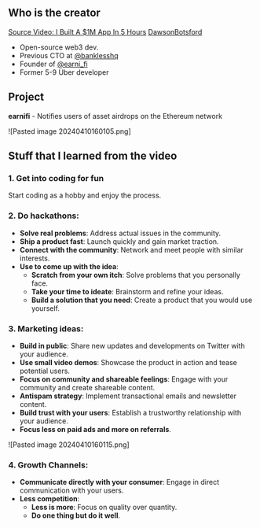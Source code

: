 ## Who is the creator

[Source Video: I Built A $1M App In 5 Hours](https://www.youtube.com/watch?v=u8sW-NhGfXw&t=702s)
[DawsonBotsford](https://twitter.com/DawsonBotsford)

- Open-source web3 dev.
- Previous CTO at [@banklesshq](https://twitter.com/banklesshq)
- Founder of [@earni_fi](https://twitter.com/earni_fi)
- Former 5-9 Uber developer

## Project

**earnifi** - Notifies users of asset airdrops on the Ethereum network

![Pasted image 20240410160105.png]

## Stuff that I learned from the video

### 1. Get into coding for fun

Start coding as a hobby and enjoy the process.

### 2. Do hackathons:

- **Solve real problems**: Address actual issues in the community.
- **Ship a product fast**: Launch quickly and gain market traction.
- **Connect with the community**: Network and meet people with similar
  interests.
- **Use to come up with the idea**:
  - **Scratch from your own itch**: Solve problems that you personally face.
  - **Take your time to ideate**: Brainstorm and refine your ideas.
  - **Build a solution that you need**: Create a product that you would use
    yourself.

### 3. Marketing ideas:

- **Build in public**: Share new updates and developments on Twitter with your
  audience.
- **Use small video demos**: Showcase the product in action and tease potential
  users.
- **Focus on community and shareable feelings**: Engage with your community and
  create shareable content.
- **Antispam strategy**: Implement transactional emails and newsletter content.
- **Build trust with your users**: Establish a trustworthy relationship with
  your audience.
- **Focus less on paid ads and more on referrals**.

![Pasted image 20240410160115.png]

### 4. Growth Channels:

- **Communicate directly with your consumer**: Engage in direct communication
  with your users.
- **Less competition**:
  - **Less is more**: Focus on quality over quantity.
  - **Do one thing but do it well**.
